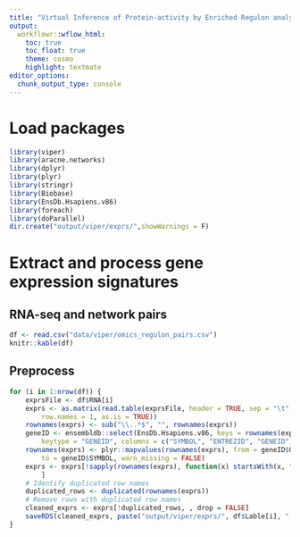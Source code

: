 ```yaml
---
title: "Virtual Inference of Protein-activity by Enriched Regulon analysis (Preparing Gene Expression Data)"
output:
  workflowr::wflow_html:
    toc: true
    toc_float: true
    theme: cosmo
    highlight: textmate
editor_options:
  chunk_output_type: console
---
```


# Load packages
```r
library(viper)
library(aracne.networks)
library(dplyr)
library(plyr)
library(stringr)
library(Biobase)
library(EnsDb.Hsapiens.v86)
library(foreach)
library(doParallel)
dir.create("output/viper/exprs/",showWarnings = F)
```

# Extract and process gene expression signatures

##  RNA-seq and network pairs
```r
df <- read.csv("data/viper/omics_regulon_pairs.csv")
knitr::kable(df)
```

## Preprocess
```r
for (i in 1:nrow(df)) {
    exprsFile <- df$RNA[i]
    exprs <- as.matrix(read.table(exprsFile, header = TRUE, sep = "\t",
        row.names = 1, as.is = TRUE))
    rownames(exprs) <- sub("\\..*$", "", rownames(exprs))
    geneID <- ensembldb::select(EnsDb.Hsapiens.v86, keys = rownames(exprs),
        keytype = "GENEID", columns = c("SYMBOL", "ENTREZID", "GENEID"))
    rownames(exprs) <- plyr::mapvalues(rownames(exprs), from = geneID$GENEID,
        to = geneID$SYMBOL, warn_missing = FALSE)
    exprs <- exprs[!sapply(rownames(exprs), function(x) startsWith(x, "ENSG")),
        ]
    # Identify duplicated row names
    duplicated_rows <- duplicated(rownames(exprs))
    # Remove rows with duplicated row names
    cleaned_exprs <- exprs[!duplicated_rows, , drop = FALSE]
    saveRDS(cleaned_exprs, paste("output/viper/exprs/", df$Lable[i], ".RDS", sep = ""))
}
```
